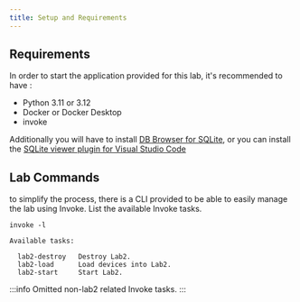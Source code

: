 ```yaml
---
title: Setup and Requirements
---
```


## Requirements

In order to start the application provided for this lab, it's recommended to have :
- Python 3.11 or 3.12
- Docker or Docker Desktop
- invoke

Additionally you will have to install [DB Browser for SQLite](https://sqlitebrowser.org/dl/), or you can install the [SQLite viewer plugin for Visual Studio Code](https://marketplace.visualstudio.com/items?itemName=qwtel.sqlite-viewer&ssr=false#overview)

## Lab Commands

to simplify the process, there is a CLI provided to be able to easily manage the lab using Invoke. List the available Invoke tasks.

```shell
invoke -l
```
```shell
Available tasks:

  lab2-destroy   Destroy Lab2.
  lab2-load      Load devices into Lab2.
  lab2-start     Start Lab2.
```

:::info
Omitted non-lab2 related Invoke tasks.
:::

